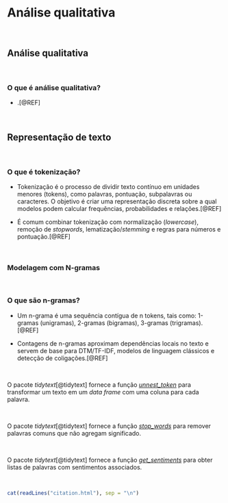 # **Análise qualitativa** {#analise-qualitativa}

<br>

## Análise qualitativa

<br>

### O que é análise qualitativa?

-   .[@REF]

<br>

## Representação de texto

<br>

### O que é tokenização?

- Tokenização é o processo de dividir texto contínuo em unidades menores (tokens), como palavras, pontuação, subpalavras ou caracteres. O objetivo é criar uma representação discreta sobre a qual modelos podem calcular frequências, probabilidades e relações.[@REF]

- É comum combinar tokenização com normalização (*lowercase*), remoção de *stopwords*, lematização/*stemming* e regras para números e pontuação.[@REF]

<br>

### Modelagem com N-gramas

<br>

### O que são n-gramas?

- Um n-grama é uma sequência contígua de n tokens, tais como: 1-gramas (unigramas), 2-gramas (bigramas), 3-gramas (trigramas). [@REF]

- Contagens de n-gramas aproximam dependências locais no texto e servem de base para DTM/TF-IDF, modelos de linguagem clássicos e detecção de coligações.[@REF]

<br>

::: {.infobox .Rlogo data-latex="{images/Rlogo}"}
O pacote *tidytext*[@tidytext] fornece a função [*unnest_token*](https://www.rdocumentation.org/packages/tidytext/versions/0.4.3/topics/unnest_tokens) para transformar um texto em um *data frame* com uma coluna para cada palavra.
:::

<br>

::: {.infobox .Rlogo data-latex="{images/Rlogo}"}
O pacote *tidytext*[@tidytext] fornece a função [*stop_words*](https://www.rdocumentation.org/packages/tidytext/versions/0.4.3/topics/stop_words) para remover palavras comuns que não agregam significado.
:::

<br>

::: {.infobox .Rlogo data-latex="{images/Rlogo}"}
O pacote *tidytext*[@tidytext] fornece a função [*get_sentiments*](https://www.rdocumentation.org/packages/tidytext/versions/0.4.3/topics/get_sentiments) para obter listas de palavras com sentimentos associados.
:::

<br>

```r
cat(readLines("citation.html"), sep = "\n")
```

<br>

